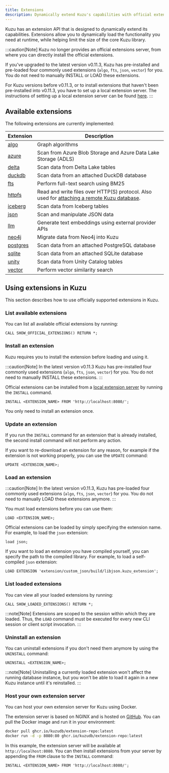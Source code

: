 ```yaml
---
title: Extensions
description: Dynamically extend Kuzu's capabilities with official extensions for JSON, vector search, full-text search, and more.
---
```


Kuzu has an extension API that is designed to dynamically extend its capabilities. Extensions allow
you to dynamically load the functionality you need at runtime, while helping limit the size of
the core Kuzu library.

:::caution[Note]
Kuzu no longer provides an official extensions server, from where you can directly install the official extensions.

If you've upgraded to the latest version v0.11.3, Kuzu has pre-installed and pre-loaded four commonly used extensions (`algo`, `fts`, `json`, `vector`) for you.
You do not need to manually INSTALL or LOAD these extensions.

For Kuzu versions before v0.11.3, or to install extensions that haven't been pre-installed into v0.11.3, you have to set up a local extension server.
The instructions of setting up a local extension server can be found [here](/extensions#host-your-own-extension-server).
:::

## Available extensions

The following extensions are currently implemented:

| Extension | Description |
|----------|----------|
| [algo](/extensions/algo) | Graph algorithms |
| [azure](/extensions/azure) | Scan from Azure Blob Storage and Azure Data Lake Storage (ADLS) |
| [delta](/extensions/attach/delta) | Scan data from Delta Lake tables |
| [duckdb](/extensions/attach/duckdb) | Scan data from an attached DuckDB database |
| [fts](/extensions/full-text-search) | Perform full-text search using BM25 |
| [httpfs](/extensions/httpfs) | Read and write files over HTTP(S) protocol. Also used for [attaching a remote Kuzu database](/extensions/attach/kuzu). |
| [iceberg](/extensions/attach/iceberg) | Scan data from Iceberg tables |
| [json](/extensions/json) | Scan and manipulate JSON data |
| [llm](/extensions/llm) | Generate text embeddings using external provider APIs |
| [neo4j](/extensions/neo4j) | Migrate data from Neo4j into Kuzu |
| [postgres](/extensions/attach/postgres) | Scan data from an attached PostgreSQL database |
| [sqlite](/extensions/attach/sqlite) | Scan data from an attached SQLite database |
| [unity](/extensions/attach/unity) | Scan data from Unity Catalog tables |
| [vector](/extensions/vector) | Perform vector similarity search |

## Using extensions in Kuzu

This section describes how to use officially supported extensions in Kuzu.

### List available extensions

You can list all available official extensions by running:

```cypher
CALL SHOW_OFFICIAL_EXTENSIONS() RETURN *;
```

### Install an extension

Kuzu requires you to install the extension before loading and using it.

:::caution[Note]
In the latest version v0.11.3 Kuzu has pre-installed four commonly used extensions (`algo`, `fts`, `json`, `vector`) for you.
You do not need to manually INSTALL these extensions.
:::

Official extensions can be installed from a [local extension server](/extensions#host-your-own-extension-server) by running the `INSTALL` command.

```cypher
INSTALL <EXTENSION_NAME> FROM 'http://localhost:8080/';
```
You only need to install an extension once.

### Update an extension

If you run the `INSTALL` command for an extension that is already installed,
the second install command will not perform any action.

If you want to re-download an extension for any reason, for example if the extension is not working
properly, you can use the `UPDATE` command:

```cypher
UPDATE <EXTENSION_NAME>;
```

### Load an extension

:::caution[Note]
In the latest version v0.11.3, Kuzu has pre-loaded four commonly used extensions (`algo`, `fts`, `json`, `vector`) for you.
You do not need to manually LOAD these extensions anymore.
:::

You must load extensions before you can use them:

```cypher
LOAD <EXTENSION_NAME>;
```

Official extensions can be loaded by simply specifying the extension name.
For example, to load the `json` extension:

```cypher
load json;
```
If you want to load an extension you have compiled yourself, you can specify the path to the compiled library.
For example, to load a self-compiled `json` extension:

```cypher
LOAD EXTENSION 'extension/custom_json/build/libjson.kuzu_extension';
```

### List loaded extensions

You can view all your loaded extensions by running:

```cypher
CALL SHOW_LOADED_EXTENSIONS() RETURN *;
```

:::note[Note]
Extensions are scoped to the session within which they are loaded. Thus, the `LOAD` command must be
executed for every new CLI session or client script invocation.
:::


### Uninstall an extension

You can uninstall extensions if you don't need them anymore by using the `UNINSTALL` command:

```cypher
UNINSTALL <EXTENSION_NAME>;
```
:::note[Note]
Uninstalling a currently loaded extension won't affect the running database instance, but you won't be able to load it again in a new Kuzu instance until it's reinstalled.
:::

### Host your own extension server

You can host your own extension server for Kuzu using Docker.

The extension server is based on NGINX and is hosted on [GitHub](https://ghcr.io/kuzudb/extension-repo). You can pull the Docker image and run it in your environment:

```bash
docker pull ghcr.io/kuzudb/extension-repo:latest
docker run -d -p 8080:80 ghcr.io/kuzudb/extension-repo:latest
```

In this example, the extension server will be available at `http://localhost:8080`. You can then install extensions from your server by appending the `FROM` clause to the `INSTALL` command:

```cypher
INSTALL <EXTENSION_NAME> FROM 'http://localhost:8080/';
```
